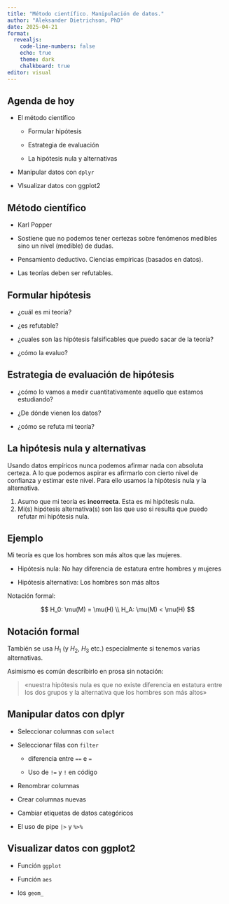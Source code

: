 ```yaml
---
title: "Método científico. Manipulación de datos."
author: "Aleksander Dietrichson, PhD"
date: 2025-04-21
format: 
  revealjs: 
    code-line-numbers: false
    echo: true
    theme: dark
    chalkboard: true
editor: visual
---
```


## Agenda de hoy

-   El método científico

    -   Formular hipótesis

    -   Estrategia de evaluación

    -   La hipótesis nula y alternativas

-   Manipular datos con `dplyr`

-   VIsualizar datos con ggplot2

## Método científico

-   Karl Popper

-   Sostiene que no podemos tener certezas sobre fenómenos medibles sino un nivel (medible) de dudas.

-   Pensamiento deductivo. Ciencias empíricas (basados en datos).

-   Las teorías deben ser refutables.

## Formular hipótesis

-   ¿cuál es mi teoría?

-   ¿es refutable?

-   ¿cuales son las hipótesis falsificables que puedo sacar de la teoría?

-   ¿cómo la evaluo?

## Estrategia de evaluación de hipótesis

-   ¿cómo lo vamos a medir cuantitativamente aquello que estamos estudiando?

-   ¿De dónde vienen los datos?

-   ¿cómo se refuta mi teoría?

## La hipótesis nula y alternativas

Usando datos empíricos nunca podemos afirmar nada con absoluta certeza. A lo que podemos aspirar es afirmarlo con cierto nivel de confianza y estimar este nivel. Para ello usamos la hipótesis nula y la alternativa.

1.  Asumo que mi teoría es **incorrecta**. Esta es mi hipótesis nula.
2.  Mi(s) hipótesis alternativa(s) son las que uso si resulta que puedo refutar mi hipótesis nula.

## Ejemplo

Mi teoría es que los hombres son más altos que las mujeres.

-   Hipótesis nula: No hay diferencia de estatura entre hombres y mujeres

-   Hipótesis alternativa: Los hombres son más altos

Notación formal:

$$
H_0: \mu(M) = \mu(H) \\
H_A: \mu(M) < \mu(H) 
$$

## Notación formal

También se usa $H_1$ (y $H_2$, $H_3$ etc.) especialmente si tenemos varias alternativas.

Asimismo es común describirlo en prosa sin notación:

> «nuestra hipótesis nula es que no existe diferencia en estatura entre los dos grupos y la alternativa que los hombres son más altos»

## Manipular datos con dplyr

-   Seleccionar columnas con `select`

-   Seleccionar filas con `filter`

    -   diferencia entre `==` e `=`

    -   Uso de `!=` y `!` en código

-   Renombrar columnas

-   Crear columnas nuevas

-   Cambiar etiquetas de datos categóricos

-   El uso de pipe `|>` y `%>%`

## Visualizar datos con ggplot2

-   Función `ggplot`

-   Función `aes`

-   los `geom_`
